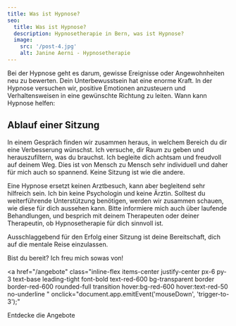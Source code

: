 ```yaml
---
title: Was ist Hypnose?
seo:
  title: Was ist Hypnose?
  description: Hypnosetherapie in Bern, was ist Hypnose?
  image:
    src: '/post-4.jpg'
    alt: Janine Aerni - Hypnosetherapie
---
```



Bei der Hypnose geht es darum, gewisse Ereignisse oder Angewohnheiten neu zu bewerten. Dein Unterbewusstsein hat eine enorme Kraft. In der Hypnose versuchen wir, positive Emotionen anzusteuern und Verhaltensweisen in eine gewünschte Richtung zu leiten. Wann kann Hypnose helfen:

<SubPages />

## Ablauf einer Sitzung

In einem Gespräch finden wir zusammen heraus, in welchem Bereich du dir eine Verbesserung wünschst. Ich versuche, dir Raum zu geben und herauszufiltern, was du brauchst. Ich begleite dich achtsam und freudvoll auf deinem Weg. Dies ist von Mensch zu Mensch sehr individuell und daher für mich auch so spannend. Keine Sitzung ist wie die andere.

Eine Hypnose ersetzt keinen Arztbesuch, kann aber begleitend sehr hilfreich sein. Ich bin keine Psychologin und keine Ärztin. Solltest du weiterführende Unterstützung benötigen, werden wir zusammen schauen, wie diese für dich aussehen kann. Bitte informiere mich auch über laufende Behandlungen, und besprich mit deinem Therapeuten oder deiner Therapeutin, ob Hypnosetherapie für dich sinnvoll ist.

Ausschlaggebend für den Erfolg einer Sitzung ist deine Bereitschaft, dich auf die mentale Reise einzulassen.

Bist du bereit? Ich freu mich sowas von!

<a
  href="/angebote"
  class="inline-flex items-center justify-center px-6 py-3 text-base leading-tight font-bold text-red-600 bg-transparent border border-red-600 rounded-full transition hover:bg-red-600 hover:text-red-50 no-underline "
  onclick="document.app.emitEvent('mouseDown', 'trigger-to-3');"
>
  <span>Entdecke die Angebote</span>
</a>
